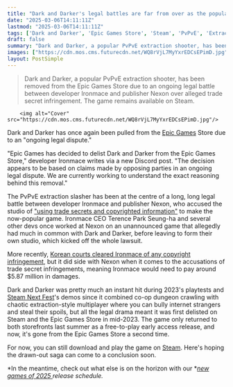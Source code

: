 ```yaml
---
title: "Dark and Darker's legal battles are far from over as the popular extraction RPG has been pulled from the Epic Games Store again"
date: "2025-03-06T14:11:11Z"
lastmod: "2025-03-06T14:11:11Z"
tags: ['Dark and Darker', 'Epic Games Store', 'Steam', 'PvPvE', 'Extraction Shooter', 'Early Access', 'Legal Dispute']
draft: false
summary: "Dark and Darker, a popular PvPvE extraction shooter, has been removed from the Epic Games Store due to an ongoing legal battle between developer Ironmace and publisher Nexon over alleged trade secret infringement.  The game remains available on Steam."
images: ["https://cdn.mos.cms.futurecdn.net/WQ8rVjL7MyYxrEDCsEPimD.jpg"]
layout: PostSimple
---
```

> Dark and Darker, a popular PvPvE extraction shooter, has been removed from the Epic Games Store due to an ongoing legal battle between developer Ironmace and publisher Nexon over alleged trade secret infringement.  The game remains available on Steam.


        <img alt="Cover" src="https://cdn.mos.cms.futurecdn.net/WQ8rVjL7MyYxrEDCsEPimD.jpg"/>
        
Dark and Darker has once again been pulled from the [Epic Games](https://www.gamesradar.com/tag/epic-games/) Store due to an "ongoing legal dispute."

"Epic Games has decided to delist Dark and Darker from the Epic Games Store," developer Ironmace writes via a new Discord post. "The decision appears to be based on claims made by opposing parties in an ongoing legal dispute. We are currently working to understand the exact reasoning behind this removal."

The PvPvE extraction slasher has been at the centre of a long, long legal battle between developer Ironmace and publisher Nexon, who accused the studio of ["using trade secrets and copyrighted information"](https://www.gamesradar.com/dark-and-darker-devs-could-face-legal-action-following-allegations-that-they-stole-assets-from-previous-employer/) to make the now-popular game. Ironmace CEO Terence Park Seung-ha and several other devs once worked at Nexon on an unannounced game that allegedly had much in common with Dark and Darker, before leaving to form their own studio, which kicked off the whole lawsuit.

More recently, [Korean courts cleared Ironmace of any copyright infringement](https://www.gamesradar.com/games/action/2-years-after-dark-and-darker-was-first-pulled-from-steam-korean-court-rules-that-developer-ironmace-must-pay-nexon-usd5-87-million-for-trade-secret-infringement/), but it did side with Nexon when it comes to the accusations of trade secret infringements, meaning Ironmace would need to pay around $5.87 million in damages.

Dark and Darker was pretty much an instant hit during 2023's playtests and [Steam Next Fest](https://www.gamesradar.com/tag/steam-next-fest/)'s demos since it combined co-op dungeon crawling with chaotic extraction-style multiplayer where you can bully internet strangers and steal their spoils, but all the legal drama meant it was first delisted on Steam and the Epic Games Store in mid-2023. The game only returned to both storefronts last summer as a free-to-play early access release, and now, it's gone from the Epic Games Store a second time.

For now, you can still download and play the game on [Steam](https://store.steampowered.com/app/2016590/Dark_and_Darker/). Here's hoping the drawn-out saga can come to a conclusion soon.

*In the meantime, check out what else is on the horizon with our *[<em>new games of 2025 </em>](https://www.gamesradar.com/video-game-release-dates/)*release schedule.*
        